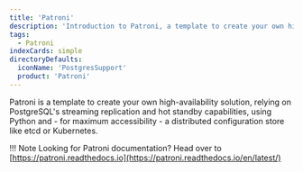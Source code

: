 ```yaml
---
title: 'Patroni'
description: 'Introduction to Patroni, a template to create your own high-availability solution'
tags:
  - Patroni
indexCards: simple
directoryDefaults:
  iconName: 'PostgresSupport'
  product: 'Patroni'
---
```


Patroni is a template to create your own high-availability solution, relying on PostgreSQL's streaming replication and hot standby capabilities, using Python and - for maximum accessibility - a distributed configuration store like etcd or Kubernetes.

!!! Note
    Looking for Patroni documentation? Head over to [https://patroni.readthedocs.io](https://patroni.readthedocs.io/en/latest/)
